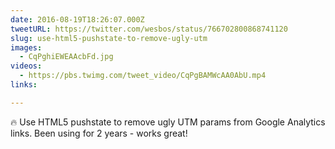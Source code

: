 ```yaml
---
date: 2016-08-19T18:26:07.000Z
tweetURL: https://twitter.com/wesbos/status/766702800868741120
slug: use-html5-pushstate-to-remove-ugly-utm
images:
  - CqPghiEWEAAcbFd.jpg
videos:
  - https://pbs.twimg.com/tweet_video/CqPgBAMWcAA0AbU.mp4
links:

---
```

🔥 Use HTML5 pushstate to remove ugly UTM params from Google Analytics links. Been using for 2 years - works great!
